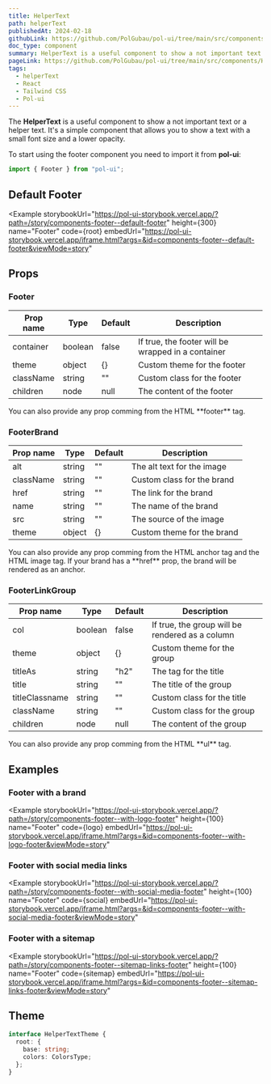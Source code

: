 ```yaml
---
title: HelperText
path: helperText
publishedAt: 2024-02-18
githubLink: https://github.com/PolGubau/pol-ui/tree/main/src/components/HelperText
doc_type: component
summary: HelperText is a useful component to show a not important text or a helper text. It's a simple component that allows you to show a text with a small font size and a low opacity.
pageLink: https://github.com/PolGubau/pol-ui/tree/main/src/components/HelperText
tags:
  - helperText
  - React
  - Tailwind CSS
  - Pol-ui
---
```






The **HelperText** is a useful component to show a not important text or a helper text. It's a simple component that allows you to show a text with a small font size and a lower opacity.

To start using the footer component you need to import it from **pol-ui**:

```jsx
import { Footer } from "pol-ui";
```

## Default Footer

<Example
  storybookUrl="https://pol-ui-storybook.vercel.app/?path=/story/components-footer--default-footer"
  height={300}
  name="Footer"
  code={root}
  embedUrl="https://pol-ui-storybook.vercel.app/iframe.html?args=&id=components-footer--default-footer&viewMode=story"
>
  <RootCode />
</Example>

## Props

### Footer

| Prop name | Type    | Default | Description                                        |
| --------- | ------- | ------- | -------------------------------------------------- |
| container | boolean | false   | If true, the footer will be wrapped in a container |
| theme     | object  | {}      | Custom theme for the footer                        |
| className | string  | ""      | Custom class for the footer                        |
| children  | node    | null    | The content of the footer                          |

<Callout emoji="💡">
  You can also provide any prop comming from the HTML **footer** tag.
</Callout>

### FooterBrand

| Prop name | Type   | Default | Description                |
| --------- | ------ | ------- | -------------------------- |
| alt       | string | ""      | The alt text for the image |
| className | string | ""      | Custom class for the brand |
| href      | string | ""      | The link for the brand     |
| name      | string | ""      | The name of the brand      |
| src       | string | ""      | The source of the image    |
| theme     | object | {}      | Custom theme for the brand |

<Callout emoji="💡">
  You can also provide any prop comming from the HTML anchor tag and the HTML
  image tag. If your brand has a **href** prop, the brand will be rendered as an
  anchor.
</Callout>

### FooterLinkGroup

| Prop name      | Type    | Default | Description                                     |
| -------------- | ------- | ------- | ----------------------------------------------- |
| col            | boolean | false   | If true, the group will be rendered as a column |
| theme          | object  | {}      | Custom theme for the group                      |
| titleAs        | string  | "h2"    | The tag for the title                           |
| title          | string  | ""      | The title of the group                          |
| titleClassname | string  | ""      | Custom class for the title                      |
| className      | string  | ""      | Custom class for the group                      |
| children       | node    | null    | The content of the group                        |

<Callout emoji="💡">
  You can also provide any prop comming from the HTML **ul** tag.
</Callout>

## Examples

### Footer with a brand

<Example
  storybookUrl="https://pol-ui-storybook.vercel.app/?path=/story/components-footer--with-logo-footer"
  height={100}
  name="Footer"
  code={logo}
  embedUrl="https://pol-ui-storybook.vercel.app/iframe.html?args=&id=components-footer--with-logo-footer&viewMode=story"
>
  <LogoCode />
</Example>

### Footer with social media links

<Example
  storybookUrl="https://pol-ui-storybook.vercel.app/?path=/story/components-footer--with-social-media-footer"
  height={100}
  name="Footer"
  code={social}
  embedUrl="https://pol-ui-storybook.vercel.app/iframe.html?args=&id=components-footer--with-social-media-footer&viewMode=story"
>
  <SocialCode />
</Example>

### Footer with a sitemap

<Example
  storybookUrl="https://pol-ui-storybook.vercel.app/?path=/story/components-footer--sitemap-links-footer"
  height={100}
  name="Footer"
  code={sitemap}
  embedUrl="https://pol-ui-storybook.vercel.app/iframe.html?args=&id=components-footer--sitemap-links-footer&viewMode=story"
>
  <SitemapCode />
</Example>

## Theme

```ts
interface HelperTextTheme {
  root: {
    base: string;
    colors: ColorsType;
  };
}
```
